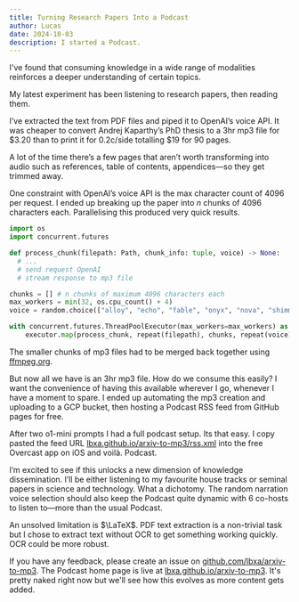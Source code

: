 ```yaml
---
title: Turning Research Papers Into a Podcast
author: Lucas
date: 2024-10-03
description: I started a Podcast.
---
```


I've found that consuming knowledge in a wide range of modalities reinforces a deeper understanding of certain topics.

My latest experiment has been listening to research papers, then reading them.

I’ve extracted the text from PDF files and piped it to OpenAI’s voice API. It was cheaper to convert Andrej Kaparthy’s PhD thesis to a 3hr mp3 file for \$3.20 than to print it for 0.2c/side totalling $19 for 90 pages.

A lot of the time there’s a few pages that aren’t worth transforming into audio such as references,  table of contents, appendices—so they get trimmed away.

One constraint with OpenAI’s voice API is the max character count of 4096 per request. I ended up breaking up the paper into $n$ chunks of 4096 characters each. Parallelising this produced very quick results.

```python
import os
import concurrent.futures

def process_chunk(filepath: Path, chunk_info: tuple, voice) -> None:
  # ...
  # send request OpenAI
  # stream response to mp3 file

chunks = [] # n chunks of maximum 4096 characters each
max_workers = min(32, os.cpu_count() + 4)
voice = random.choice(["alloy", "echo", "fable", "onyx", "nova", "shimmer"])

with concurrent.futures.ThreadPoolExecutor(max_workers=max_workers) as executor:
	executor.map(process_chunk, repeat(filepath), chunks, repeat(voice))
```

The smaller chunks of mp3 files had to be merged back together using [ffmpeg.org](https://www.ffmpeg.org/). 

But now all we have is an 3hr mp3 file. How do we consume this easily? I want the convenience of having this available wherever I go, whenever I have a moment to spare. I ended up automating the mp3 creation and uploading to a GCP bucket, then hosting a Podcast RSS feed from GitHub pages for free.

After two o1-mini prompts I had a full podcast setup. Its that easy. I copy pasted the feed URL [lbxa.github.io/arxiv-to-mp3/rss.xml](https://lbxa.github.io/arxiv-to-mp3/rss.xml) into the free Overcast app on iOS and voilà. Podcast. 

I’m excited to see if this unlocks a new dimension of knowledge dissemination. I’ll be either listening to my favourite house tracks or seminal papers in science and technology. What a dichotomy. The random narration voice selection should also keep the Podcast quite dynamic with 6 co-hosts to listen to—more than the usual Podcast.

An unsolved limitation is $\LaTeX$. PDF text extraction is a non-trivial task but I chose to extract text without OCR to get something working quickly. OCR could be more robust.

If you have any feedback, please create an issue on [github.com/lbxa/arxiv-to-mp3](https://github.com/lbxa/arxiv-to-mp3). The Podcast home page is live at [lbxa.github.io/arxiv-to-mp3](https://lbxa.github.io/arxiv-to-mp3). It's pretty naked right now but we'll see how this evolves as more content gets added.